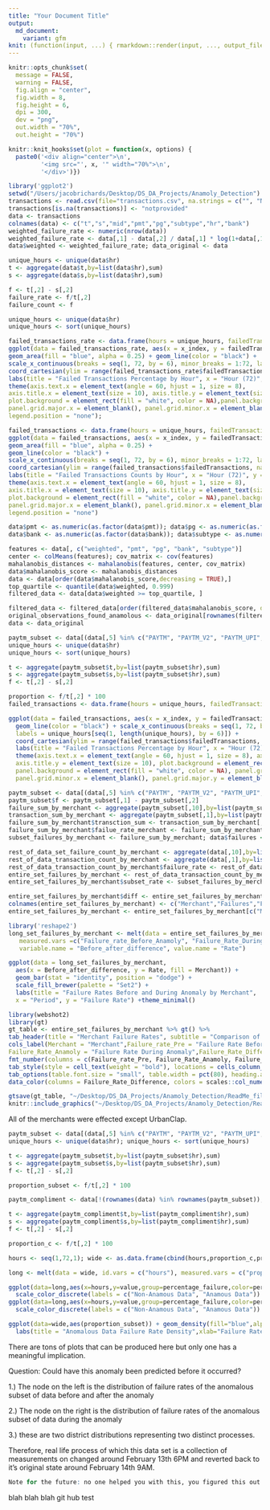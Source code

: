 ```yaml
---
title: "Your Document Title"
output:
  md_document:
    variant: gfm
knit: (function(input, ...) { rmarkdown::render(input, ..., output_file = "ReadMe.md") })
---
```


```r
knitr::opts_chunk$set(
  message = FALSE,
  warning = FALSE,
  fig.align = "center",
  fig.width = 8,   
  fig.height = 6, 
  dpi = 300,     
  dev = "png",
  out.width = "70%",
  out.height = "70%")

knitr::knit_hooks$set(plot = function(x, options) {
  paste0('<div align="center">\n',
         '<img src="', x, '" width="70%">\n',
         '</div>')})
```

```r
library('ggplot2')
setwd("/Users/jacobrichards/Desktop/DS_DA_Projects/Anamoly_Detection")
transactions <- read.csv(file="transactions.csv", na.strings = c("", "NA"))
transactions[is.na(transactions)] <- "notprovided"
data <- transactions
colnames(data) <- c("t","s","mid","pmt","pg","subtype","hr","bank")
weighted_failure_rate <- numeric(nrow(data))
weighted_failure_rate <- data[,1] - data[,2] / data[,1] * log(1+data[,1])
data$weighted <- weighted_failure_rate; data_original <- data 
```

```r
unique_hours <- unique(data$hr)
t <- aggregate(data$t,by=list(data$hr),sum)
s <- aggregate(data$s,by=list(data$hr),sum)

f <- t[,2] - s[,2]
failure_rate <- f/t[,2]
failure_count <- f

unique_hours <- unique(data$hr)
unique_hours <- sort(unique_hours)
```

```r
failed_transactions_rate <- data.frame(hours = unique_hours, failedTransactions = failure_rate, x_index = seq(1, 72, by = 1))
ggplot(data = failed_transactions_rate, aes(x = x_index, y = failedTransactions)) + 
geom_area(fill = "blue", alpha = 0.25) + geom_line(color = "black") +  
scale_x_continuous(breaks = seq(1, 72, by = 6), minor_breaks = 1:72, labels = unique_hours[seq(1, length(unique_hours), by = 6)]) + 
coord_cartesian(ylim = range(failed_transactions_rate$failedTransactions, na.rm = TRUE)) +  
labs(title = "Failed Transactions Percentage by Hour", x = "Hour (72)", y = "Failed Transactions Per Hour") +
theme(axis.text.x = element_text(angle = 60, hjust = 1, size = 8), 
axis.title.x = element_text(size = 10), axis.title.y = element_text(size = 10),
plot.background = element_rect(fill = "white", color = NA),panel.background = element_rect(fill = "white", color = NA),
panel.grid.major.x = element_blank(), panel.grid.minor.x = element_blank(), panel.grid.major.y = element_blank(), 
legend.position = "none");
```

```r
failed_transactions <- data.frame(hours = unique_hours, failedTransactions = failure_count, x_index = seq(1, 72, by = 1))
ggplot(data = failed_transactions, aes(x = x_index, y = failedTransactions)) + 
geom_area(fill = "blue", alpha = 0.25) + 
geom_line(color = "black") +  
scale_x_continuous(breaks = seq(1, 72, by = 6), minor_breaks = 1:72, labels = unique_hours[seq(1, length(unique_hours), by = 6)]) + 
coord_cartesian(ylim = range(failed_transactions$failedTransactions, na.rm = TRUE)) +  
labs(title = "Failed Transactions Counts by Hour", x = "Hour (72)", y = "Failed Transactions Per Hour") +
theme(axis.text.x = element_text(angle = 60, hjust = 1, size = 8), 
axis.title.x = element_text(size = 10), axis.title.y = element_text(size = 10),
plot.background = element_rect(fill = "white", color = NA),panel.background = element_rect(fill = "white", color = NA),
panel.grid.major.x = element_blank(), panel.grid.minor.x = element_blank(), panel.grid.major.y = element_blank(), 
legend.position = "none")
```

```r
data$pmt <- as.numeric(as.factor(data$pmt)); data$pg <- as.numeric(as.factor(data$pg))
data$bank <- as.numeric(as.factor(data$bank)); data$subtype <- as.numeric(as.factor(data$subtype))

features <- data[, c("weighted", "pmt", "pg", "bank", "subtype")]
center <- colMeans(features); cov_matrix <- cov(features)
mahalanobis_distances <- mahalanobis(features, center, cov_matrix)
data$mahalanobis_score <- mahalanobis_distances
data <- data[order(data$mahalanobis_score,decreasing = TRUE),]
top_quartile <- quantile(data$weighted, 0.999)
filtered_data <- data[data$weighted >= top_quartile, ]

filtered_data <- filtered_data[order(filtered_data$mahalanobis_score, decreasing = TRUE), ]
original_observations_found_anamolous <- data_original[rownames(filtered_data),]
data <- data_original
```

```r
paytm_subset <- data[(data[,5] %in% c("PAYTM", "PAYTM_V2", "PAYTM_UPI", "notprovided")) & (data[,6] %in% c("UPI_COLLECT")) & (data[,4] == "UPI"),]
unique_hours <- unique(data$hr)
unique_hours <- sort(unique_hours)

t <- aggregate(paytm_subset$t,by=list(paytm_subset$hr),sum)
s <- aggregate(paytm_subset$s,by=list(paytm_subset$hr),sum)
f <- t[,2] - s[,2]

proportion <- f/t[,2] * 100
failed_transactions <- data.frame(hours = unique_hours, failedTransactions = proportion, x_index = seq(1, 72, by = 1))

ggplot(data = failed_transactions, aes(x = x_index, y = failedTransactions)) + geom_area(fill = "blue", alpha = 0.25) + 
  geom_line(color = "black") + scale_x_continuous(breaks = seq(1, 72, by = 6), minor_breaks = 1:72, 
  labels = unique_hours[seq(1, length(unique_hours), by = 6)]) + 
  coord_cartesian(ylim = range(failed_transactions$failedTransactions, na.rm = TRUE)) +  
  labs(title = "Failed Transactions Percentage by Hour", x = "Hour (72)", y = "Failed Transactions Per Hour") +
  theme(axis.text.x = element_text(angle = 60, hjust = 1, size = 8), axis.title.x = element_text(size = 10),
  axis.title.y = element_text(size = 10), plot.background = element_rect(fill = "white", color = NA),
  panel.background = element_rect(fill = "white", color = NA), panel.grid.major.x = element_blank(),  
  panel.grid.minor.x = element_blank(), panel.grid.major.y = element_blank(), legend.position = "none")
```

```r
paytm_subset <- data[(data[,5] %in% c("PAYTM", "PAYTM_V2", "PAYTM_UPI", "notprovided")) & (data[,6] %in% c("UPI_COLLECT")) & (data[,4] == "UPI"),]
paytm_subset$f <- paytm_subset[,1] - paytm_subset[,2]
failure_sum_by_merchant <- aggregate(paytm_subset[,10],by=list(paytm_subset$mid),sum)
transaction_sum_by_merchant <- aggregate(paytm_subset[,1],by=list(paytm_subset$mid),sum)
failure_sum_by_merchant$transction_sum <- transaction_sum_by_merchant[,2]
failure_sum_by_merchant$failue_rate_merchant <- failure_sum_by_merchant[,2]/failure_sum_by_merchant[,3]
subset_failures_by_merchant <- failure_sum_by_merchant; data$failures <- data[,1] - data[,2]

rest_of_data_set_failure_count_by_merchant <- aggregate(data[,10],by=list(data$mid),sum)
rest_of_data_transaction_count_by_merchant <- aggregate(data[,1],by=list(data$mid),sum)
rest_of_data_transaction_count_by_merchant$failure_rate <- rest_of_data_set_failure_count_by_merchant[,2]/rest_of_data_transaction_count_by_merchant[,2]
entire_set_failures_by_merchant <- rest_of_data_transaction_count_by_merchant
entire_set_failures_by_merchant$subset_rate <- subset_failures_by_merchant[,4]

entire_set_failures_by_merchant$diff <- entire_set_failures_by_merchant[,4] - entire_set_failures_by_merchant[,3]
colnames(entire_set_failures_by_merchant) <- c("Merchant","Failures","Failure_rate_Pre","Failure_Rate_Anamoly", "Failure_Rate_Difference")
entire_set_failures_by_merchant <- entire_set_failures_by_merchant[c("Merchant","Failure_rate_Pre","Failure_Rate_Anamoly","Failure_Rate_Difference")]

library('reshape2')
long_set_failures_by_merchant <- melt(data = entire_set_failures_by_merchant, id.vars =c("Merchant"),
   measured.vars =c("Failure_rate_Before_Anamoly", "Failure_Rate_During_Anamoly","Difference_between_Failure_Rate"),
   variable.name = "Before_after_difference", value.name = "Rate")

ggplot(data = long_set_failures_by_merchant, 
  aes(x = Before_after_difference, y = Rate, fill = Merchant)) +
  geom_bar(stat = "identity", position = "dodge") +
  scale_fill_brewer(palette = "Set2") +  
  labs(title = "Failure Rates Before and During Anomaly by Merchant",
  x = "Period", y = "Failure Rate") +theme_minimal()
```

```r
library(webshot2)
library(gt) 
gt_table <- entire_set_failures_by_merchant %>% gt() %>%
tab_header(title = "Merchant Failure Rates", subtitle = "Comparison of Failure Rates Before and During Anomaly") %>%
cols_label(Merchant = "Merchant",Failure_rate_Pre = "Failure Rate Before Anomaly",
Failure_Rate_Anamoly = "Failure Rate During Anomaly",Failure_Rate_Difference = "Difference in Failure Rate") %>%
fmt_number(columns = c(Failure_rate_Pre, Failure_Rate_Anamoly, Failure_Rate_Difference), decimals = 4) %>%
tab_style(style = cell_text(weight = "bold"), locations = cells_column_labels(everything())) %>%
tab_options(table.font.size = "small", table.width = pct(80), heading.align = "center") %>%
data_color(columns = Failure_Rate_Difference, colors = scales::col_numeric(palette = c("lightblue", "red"), domain = NULL))

gtsave(gt_table, "~/Desktop/DS_DA_Projects/Anamoly_Detection/ReadMe_files/figure-gfm/gt_table_image.png")
knitr::include_graphics("~/Desktop/DS_DA_Projects/Anamoly_Detection/ReadMe_files/figure-gfm/gt_table_image.png")
```

All of the merchants were effected except UrbanClap.

```r
paytm_subset <- data[(data[,5] %in% c("PAYTM", "PAYTM_V2", "PAYTM_UPI", "notprovided")) & (data[,6] %in% c("UPI_COLLECT")) & (data[,4] == "UPI"),]
unique_hours <- unique(data$hr); unique_hours <- sort(unique_hours)

t <- aggregate(paytm_subset$t,by=list(paytm_subset$hr),sum)
s <- aggregate(paytm_subset$s,by=list(paytm_subset$hr),sum)
f <- t[,2] - s[,2]

proportion_subset <- f/t[,2] * 100
```

```r
paytm_compliment <- data[!(rownames(data) %in% rownames(paytm_subset)), ]

t <- aggregate(paytm_compliment$t,by=list(paytm_compliment$hr),sum)
s <- aggregate(paytm_compliment$s,by=list(paytm_compliment$hr),sum)
f <- t[,2] - s[,2]

proportion_c <- f/t[,2] * 100
```

```r
hours <- seq(1,72,1); wide <- as.data.frame(cbind(hours,proportion_c,proportion_subset))

long <- melt(data = wide, id.vars = c("hours"), measured.vars = c("proportion_c", "proportion_subset"), variable.name = "percentage_failure")

ggplot(data=long,aes(x=hours,y=value,group=percentage_failure,color=percentage_failure)) + geom_smooth() + labs(title="Smoothed Failure Percentage Curve",ylab="Percentage")  + 
  scale_color_discrete(labels = c("Non-Anamous Data", "Anamous Data")) 
ggplot(data=long,aes(x=hours,y=value,group=percentage_failure,color=percentage_failure)) + geom_line() + labs(title="Failure Percentage Line",ylab="Percentage") + 
  scale_color_discrete(labels = c("Non-Anamous Data", "Anamous Data")) 
```

```r
ggplot(data=wide,aes(proportion_subset)) + geom_density(fill="blue",alpha=0.20) + theme_minimal() + 
  labs(title = "Anomalous Data Failure Rate Density",xlab="Failure Rate",ylab="Density")
```

There are tons of plots that can be produced here but only one has a meaningful implication.

Question: Could have this anomaly been predicted before it occurred?

1.) The node on the left is the distribution of failure rates of the anomalous subset of data before and after the anomaly

2.) The node on the right is the distribution of failure rates of the anomalous subset of data during the anomaly

3.) these are two district distributions representing two distinct processes.

Therefore, real life process of which this data set is a collection of measurements on changed around February 13th 6PM and reverted back to it's original state around February 14th 9AM.

```r
Note for the future: no one helped you with this, you figured this out on your own. The only clue you had was you saw Figure 1.0 produced by someone else on discord with no indication of where it came from other than it was the result of the combination of categorical variables. 
```

blah blah blah git hub test
